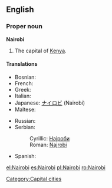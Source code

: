 {{wikipedia}}
==English==

===Proper noun===
'''Nairobi'''
# The capital of [[Kenya]].

====Translations====
{{trans-top|capital of Kenya}}
* Bosnian: {{t-|bs|Najrobi|m}}
* French: {{t-|fr|Nairobi}}
* Greek: {{t+|el|Ναϊρόμπι|sc=Grek}}
* Italian: {{t-|it|Nairobi|f}}
* Japanese: [[ナイロビ]] (Nairobi)
* Maltese: {{t-|mt|Najrobi|xs=Maltese}}
{{trans-mid}}
* Russian: {{t+|ru|Найроби|tr=Najróbi|sc=Cyrl}}
* Serbian:
*: Cyrillic: [[Најроби#Serbian|Најроби]] {{m}}
*: Roman: [[Najrobi#Serbian|Najrobi]] {{m}}
* Spanish: {{t+|es|Nairobi|m}}
{{trans-bottom}}

[[Category:Capital cities]]

[[el:Nairobi]]
[[es:Nairobi]]
[[pl:Nairobi]]
[[ro:Nairobi]]